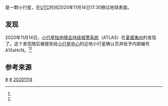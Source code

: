 {{DISPLAYTITLE:{{mp|2020 VT|4}}}}
{{Expand language|1=en|time=2020-12-03T08:29:25+00:00}}
{{Infobox planet
 | minorplanet     = yes
 | name            = {{mp|2020 VT|4}}
 | background      = #FFC2E0
 | image           = 
 | image_size      = 
 | caption         = 
 | discovery_ref   =  <ref name="MPEC-2020-V152">{{cite web
 |title        = MPEC 2020-V152 : 2020 VT4
 |url          = https://minorplanetcenter.net/mpec/K20/K20VF2.html
 |work         = Minor Planet Electronic Circular
 |publisher    = [[小行星中心|小行星中心]]
 |date         = 2020-11-14
 |accessdate   = 2020-12-03
 |archive-date = 2020-11-14
 |archive-url  = https://web.archive.org/web/20201114233417/https://minorplanetcenter.net/mpec/K20/K20VF2.html
 |dead-url     = no
}}</ref><ref name="MPC-object">{{cite web
 |title        = 2020 VT4
 |work         = Minor Planet Center
 |publisher    = International Astronomical Union
 |url          = http://www.minorplanetcenter.net/db_search/show_object?object_id=2020+VT4
 |accessdate   = 2020-12-03
 |archive-date = 2020-12-03
 |archive-url  = https://web.archive.org/web/20201203081922/http://www.minorplanetcenter.net/db_search/show_object?object_id=2020+VT4
 |dead-url     = no
}}</ref>
 | discoverer      = [[小行星陆地撞击持续报警系统|小行星陆地撞击持续报警系统]]
 | discovery_site  = {{tsl|en|Mauna Loa Observatory||Mauna Loa Obs.}}
 | discovered      = 2020年11月14日
 | mpc_name        = {{mp|2020 VT|4}}
 | alt_names       = A10sHcN <ref name="NEO-Exchange">{{cite web
 |title        = 2020 VT4
 |url          = https://neoexchange.lco.global/target/61305/
 |work         = NEO Exchange
 |publisher    = {{tsl|en|Las Cumbres Observatory||Las Cumbres Observatory}}
 |date         = 2020-11-14
 |accessdate   = 2020-12-03
 |archive-date = 2020-11-14
 |archive-url  = https://web.archive.org/web/20201114195915/https://neoexchange.lco.global/target/61305/
 |dead-url     = no
}}</ref><ref name="PseudoMPEC">{{cite web
 |title        = "Pseudo-MPEC" for A10sHcN = 2020 VT<sub>4</sub>
 |url          = https://www.projectpluto.com/xfer/a10shcn.htm
 |publisher    = Project Pluto
 |date         = 2020-11-14
 |accessdate   = 2020-12-03
 |dead-url     = yes
 |archive-url  = https://web.archive.org/web/20201114224525/https://www.projectpluto.com/xfer/a10shcn.htm
 |archive-date = 2020-11-14
}}</ref>
 | pronounced      = 
 | named_after     = 
 | mp_category     = 
 | orbit_ref       =  <ref name="MPC-object"/>
 | epoch           = 
 | uncertainty     = 5
 | observation_arc = 5 days
 | aphelion        = 1.092 [[天文單位|AU]]
 | perihelion      = 0.724 AU
 | time_periastron = 
 | semimajor       = 0.908 AU
 | eccentricity    = 0.20299
 | period          = 0.86 yr (315.92 d)
 | mean_anomaly    = 143.860[[度_(角)|°]]
 | mean_motion     = {{Deg2DMS|1.139524|sup=ms}} / day
 | inclination     = 10.173°
 | asc_node        = 231.422°
 | arg_peri        = 53.678°
 | mean_diameter   = {{val|5|-|11|ul=m}} {{small|(assumed)}}<ref name="CNEOS"/>
 | rotation        = 
 | albedo          = 
 | spectral_type   = 
 | magnitude       = 20.0 {{small|（当前）}}<ref name="NEODyS">{{cite web
 |title        = 2020VT4
 |url          = https://newton.spacedys.com/neodys/index.php?n=2020vt4&pc=1.1.0
 |work         = Near Earth Objects – Dynamic Site
 |publisher    = Department of Mathematics, University of Pisa, Italy
 |accessdate   = 2020-12-03
 |archive-date = 2020-11-22
 |archive-url  = https://web.archive.org/web/20201122133323/https://newton.spacedys.com/neodys/index.php?pc=1.1.0&n=2020VT4
 |dead-url     = no
}}</ref>
<br/>17.3 {{small|（发现时）}}<ref name="MPEC-2020-V152"/>
 | abs_magnitude   = {{val|28.66|0.50}}<ref name="jpldata">{{cite web
 |type         = 2020-11-19 last obs.
 |title        = JPL Small-Body Database Browser: 2020 VT4
 |url          = https://ssd.jpl.nasa.gov/sbdb.cgi?sstr=54087809;cad=1
 |publisher    = [[喷气推进实验室|喷气推进实验室]]
 |accessdate   = 2020-12-03
 |archive-date = 2020-11-15
 |archive-url  = https://web.archive.org/web/20201115003118/https://ssd.jpl.nasa.gov/sbdb.cgi?sstr=54087809;cad=1
 |dead-url     = no
}}</ref><br/>28.7<ref name="MPC-object"/>
}}
'''{{mp|2020 VT|4}}'''是一颗小行星，在[[协调世界时|UTC]]时间2020年11月14日17:30擦过地球表面{{cvt|370|km|mi}}。

==发现==
2020年11月14日，[[小行星陆地撞击持续报警系统|小行星陆地撞击持续报警系统]]（ATLAS）在[[夏威夷州|夏威夷州]]的{{tsl|en|Mauna Loa Observatory||莫亚罗纳天文台}}发现了{{mp|2020 VT|4}}。这个发现随后被报告给[[小行星中心|小行星中心]]的近地小行星确认页并给予内部编号A10sHcN。<ref name="NEO-Exchange"/><ref name="PseudoMPEC"/>

==参考来源==
{{reflist}}

{{天文学小作品}}
{{DEFAULTSORT:2020 VT4}}
[[Category:阿波羅型小行星|#]]
[[Category:阿登型小行星|#]]
[[Category:2020年發現的天體|20201114]]